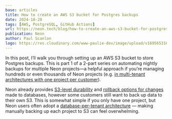 ```yaml
---
base: articles
title: How to create an AWS S3 bucket for Postgres backups
date: 2024-10-28
tags: [AWS, PostgreSQL, GitHub Actions]
url: https://neon.tech/blog/how-to-create-an-aws-s3-bucket-for-postgres-backups
publication: Neon
author: Paul Scanlon
logo: https://res.cloudinary.com/www-paulie-dev/image/upload/v1695653167/paulie.dev/Logos/neon-logo_ymrzrs.png
---
```


In this post, I’ll walk you through setting up an AWS S3 bucket to store Postgres backups. This is part 1 of a 2-part series on automating nightly backups for multiple Neon projects—a helpful approach if you’re managing hundreds or even thousands of Neon projects (e.g. [in multi-tenant architectures with one project per customer](https://neon.tech/blog/how-retool-uses-retool-and-the-neon-api-to-manage-300k-postgres-databases)).

Neon already provides [S3-level durability](https://neon.tech/blog/our-approach-to-high-availability) and [rollback options for changes](https://neon.tech/docs/guides/branch-restore) made to databases, however some customers still want to back up data to their own S3. This is somewhat simple if you only have one project, but Neon users often adopt a [database-per-tenant architecture](https://neon.tech/use-cases/database-per-tenant) — making manually backing up each project to S3 can feel overwhelming.
